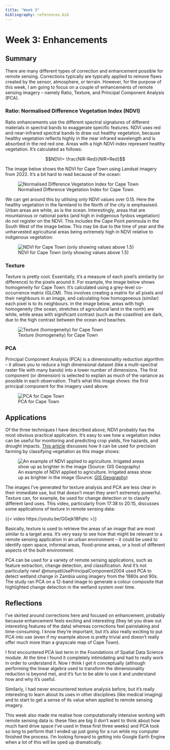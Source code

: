 ```yaml
---
title: "Week 3"
bibliography: references.bib
---
```


# Week 3: Enhancements

## Summary

There are many different types of correction and enhancement possible for remote sensing. Corrections typically are typically applied to remove flaws created by the sensor, atmosphere, or terrain. However, for the purpose of this week, I am going to focus on a couple of enhancements of remote sensing imagery -- namely Ratio, Texture, and Principal Component Analysis (PCA).

### Ratio: Normalised Difference Vegetation Index (NDVI)

Ratio enhancements use the different spectral signatures of different materials in spectral bands to exaggerate specific features. NDVI uses red and near-infrared spectral bands to draw out healthy vegetation, because healthy vegetation reflects highly in the near infrared wavelength and is absorbed in the red red one. Areas with a high NDVI index represent healthy vegetation. It's calculated as follows:

$$NDVI= \frac{NIR-Red}{NIR+Red}$$

The image below shows the NDVI for Cape Town using Landsat imagery from 2022. It's a bit hard to read because of the ocean:

![Normalised Difference Vegetation Index for Cape Town](images/ndviplotm1.png)

We can get around this by utilising only NDVI values over 0.15. Here the healthy vegetation in the farmland to the North of the city is emphasised. Urban areas are white, as is the ocean. Interestingly, areas that are mountainous or national parks (and high in indigenous fynbos vegetation) do not register on the NDVI. This includes the Cape Point peninsula in the South West of the image below. This may be due to the time of year and the unharvested agricultural areas being extremely high in NDVI relative to indigenous vegetation:

![NDVI for Cape Town (only showing values above 1.5)](images/ndviplotveg.png)

### Texture

Texture is pretty cool. Essentially, it's a measure of each pixel's similarity (or difference) to the pixels around it. For example, the image below shows homogeneity for Cape Town. It's calculated using a grey-level co-occurrence matrix (GLCM). This involves creating a matrix for all pixels and their neighbours in an image, and calculating how homogeneous (similar) each pixel is to its neighbours. In the image below, areas with high homogeneity (the ocean, stretches of agricultural land in the north) are white, while areas with significant contrast (such as the coastline) are dark, due to the high contrast between the ocean and beaches.

![Texture (homogeneity) for Cape Town](images/texture.png)

### PCA

Principal Component Analysis (PCA) is a dimensionality reduction algorithm -- it allows you to reduce a high dimensional dataset (like a multi-spectral raster file with many bands) into a lower number of dimensions. The first component (or dimension) is selected to explain as much of the variance as possible in each observation. That's what this image shows: the first principal component for the imagery used above:

![PCA for Cape Town](images/pca.png)

## Applications

Of the three techniques I have described above, NDVI probably has the most obvious practical application. It's easy to see how a vegetation index can be useful for monitoring and predicting crop yields, fire hazards, and drought impacts. [This article](https://gisgeography.com/ndvi-normalized-difference-vegetation-index/) discusses how it can be used for precision farming by classifying vegetation as this image shows:

![An example of NDVI applied to agriculture. Irrigated areas show up as brighter in the image (Source: [GIS Geography](https://gisgeography.com/ndvi-normalized-difference-vegetation-index/))](images/pivot-irrigation-ndvi.png)

The images I've generated for texture analysis and PCA are less clear in their immediate use, but that doesn't mean they aren't extremely powerful. Texture can, for example, be used for change detection or to classify different land uses. This video, particularly from 17:38 to 20:15, discusses some applications of texture in remote sensing data:

{{< video https://youtu.be/GGejk18Fqhc >}}

Basically, texture is used to retrieve the areas of an image that are most similar to a target area. It's very easy to see how that might be relevant to a remote sensing application in an urban environment -- it could be used to identify open space, informal areas, flood-prone areas, or a host of different aspects of the built environment.

PCA can be used for a variety of remote sensing applications, such as feature extraction, change detection, and classification. And it's not particularly new! @munyatiUsePrincipalComponent2004 used PCA to detect wetland change in Zambia using imagery from the 1980s and 90s. The study ran PCA on a 12-band image to generate a colour composite that highlighted change detection in the wetland system over time.

## Reflections

I've skirted around corrections here and focused on enhancement, probably because enhancement feels exciting and interesting (they let you draw out interesting features of the data) whereas corrections feel painstaking and time-consuming. I know they're important, but it's also really exciting to put PCA into use (even if my example above is pretty trivial and doesn't really offer much more than a grayscale map of Cape Town).

I first encountered PCA last term in the Foundations of Spatial Data Science module. At the time I found it completely intimidating and had to really work in order to understand it. Now I think I get it conceptually (although performing the linear algebra used to transform the dimensionality reduction is beyond me), and it's fun to be able to use it and understand how and why it's useful.

Similarly, I had never encountered texture analysis before, but it's really interesting to learn about its uses in other disciplines (like medical imaging) and to start to get a sense of its value when applied to remote sensing imagery.

This week also made me realise how computationally intensive working with remote sensing data is: these files are big (I don't want to think about how much hard drive space I've used in these first three weeks) and PCA took so long to perform that I ended up just going for a run while my computer finished the process. I'm looking forward to getting into Google Earth Engine when a lot of this will be sped up dramatically.
